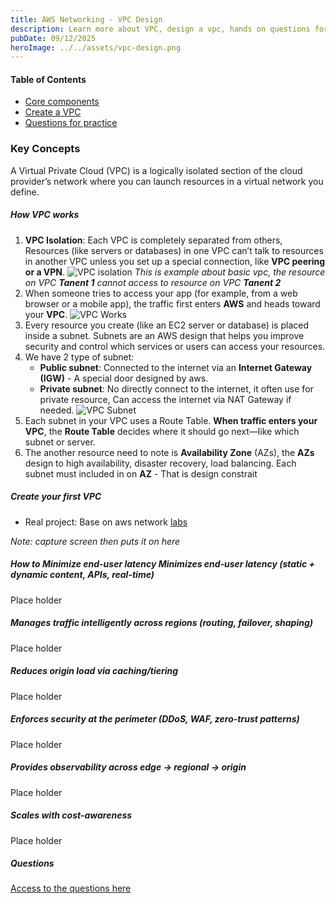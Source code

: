 ```yaml
---
title: AWS Networking - VPC Design
description: Learn more about VPC, design a vpc, hands on questions for practice
pubDate: 09/12/2025
heroImage: ../../assets/vpc-design.png
---
```


#### Table of Contents

- [Core components](#introduction)
- [Create a VPC](#learning-path)
- [Questions for practice](#content-outline)

### Key Concepts

A Virtual Private Cloud (VPC) is a logically isolated section of the cloud provider’s network where you can launch resources in a virtual network you define.

##### How VPC works

1. **VPC Isolation**: Each VPC is completely separated from others, Resources (like servers or databases) in one VPC can’t talk to resources in another VPC unless you set up a special connection, like **VPC peering or a VPN**.
![VPC isolation](../../assets/vpc-isolation.png)
_This is example about basic vpc, the resource on VPC **Tanent 1** cannot access to resource on VPC **Tanent 2**_
2. When someone tries to access your app (for example, from a web browser or a mobile app), the traffic first enters **AWS** and heads toward your **VPC**.
![VPC Works](../../assets/vpc-works.png)
3. Every resource you create (like an EC2 server or database) is placed inside a subnet. Subnets are an AWS design that helps you improve security and control which services or users can access your resources.
4. We have 2 type of subnet:
    - **Public subnet**: Connected to the internet via an **Internet Gateway (IGW)** - A special door designed by aws.
    - **Private subnet**: No directly connect to the internet, it often use for private resource, Can access the internet via NAT Gateway if needed.
![VPC Subnet](../../assets/vpc-example-private-subnets.png)
5. Each subnet in your VPC uses a Route Table. **When traffic enters your VPC**, the **Route Table** decides where it should go next—like which subnet or server.
6. The another resource need to note is **Availability Zone** (AZs), the **AZs** design to high availability, disaster recovery, load balancing. Each subnet must included in on **AZ** - That is design constrait

##### Create your first VPC

- Real project: Base on aws network [labs](https://catalog.workshops.aws/networking/)

_Note: capture screen then puts it on here_

##### How to Minimize end-user latency Minimizes end‑user latency (static + dynamic content, APIs, real-time)

Place holder

##### Manages traffic intelligently across regions (routing, failover, shaping)

Place holder

##### Reduces origin load via caching/tiering

Place holder

##### Enforces security at the perimeter (DDoS, WAF, zero-trust patterns)

Place holder

##### Provides observability across edge → regional → origin

Place holder

##### Scales with cost-awareness

Place holder

##### Questions

[Access to the questions here](/blog/aws-networking-vpc-design-questions)
